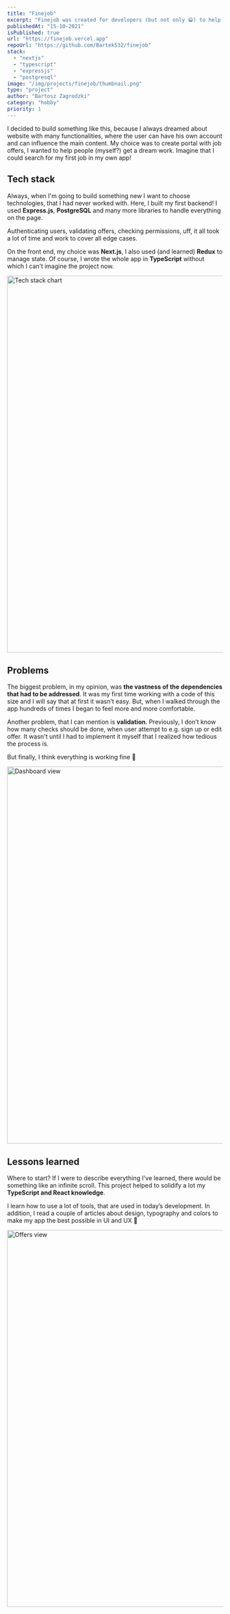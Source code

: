 ```yaml
---
title: "Finejob"
excerpt: "Finejob was created for developers (but not only 😁) to help them get a dream job 💼"
publishedAt: "15-10-2021"
isPublished: true
url: "https://finejob.vercel.app"
repoUrl: "https://github.com/Bartek532/finejob"
stack:
  - "nextjs"
  - "typescript"
  - "expressjs"
  - "postgresql"
image: "/img/projects/finejob/thumbnail.png"
type: "project"
author: "Bartosz Zagrodzki"
category: "hobby"
priority: 1
---
```


<div id="introduction">
  I decided to build something like this, because I always dreamed about website with many functionalities, where the
  user can have his own account and can influence the main content. My choice was to create portal with job offers, I
  wanted to help people (myself?) get a dream work. Imagine that I could search for my first job in my own app!
</div>

## Tech stack

Always, when I'm going to build something new I want to choose technologies, that I had never worked with. Here, I built my first backend! I used **Express.js**, **PostgreSQL** and many more libraries to handle everything on the page.

Authenticating users, validating offers, checking permissions, uff, it all took a lot of time and work to cover all edge cases.

On the front end, my choice was **Next.js**, I also used (and learned) **Redux** to manage state. Of course, I wrote the whole app in **TypeScript** without which I can’t imagine the project now.

<Image src="/img/projects/finejob/stack.png" alt="Tech stack chart" width="1200" height="880" />

## Problems

The biggest problem, in my opinion, was **the vastness of the dependencies that had to be addressed**. It was my first time working with a code of this size and I will say that at first it wasn’t easy. But, when I walked through the app hundreds of times I began to feel more and more comfortable.

Another problem, that I can mention is **validation**. Previously, I don’t know how many checks should be done, when user attempt to e.g. sign up or edit offer. It wasn't until I had to implement it myself that I realized how tedious the process is.

But finally, I think everything is working fine 🥰

<Image src="/img/projects/finejob/dashboard.png" alt="Dashboard view" width="1200" height="880" />

## Lessons learned

Where to start? If I were to describe everything I've learned, there would be something like an infinite scroll. This project helped to solidify a lot my **TypeScript and React knowledge**.

I learn how to use a lot of tools, that are used in today’s development. In addition, I read a couple of articles about design, typography and colors to make my app the best possible in UI and UX 💪

<Image src="/img/projects/finejob/offers.png" alt="Offers view" width="1200" height="880" />
